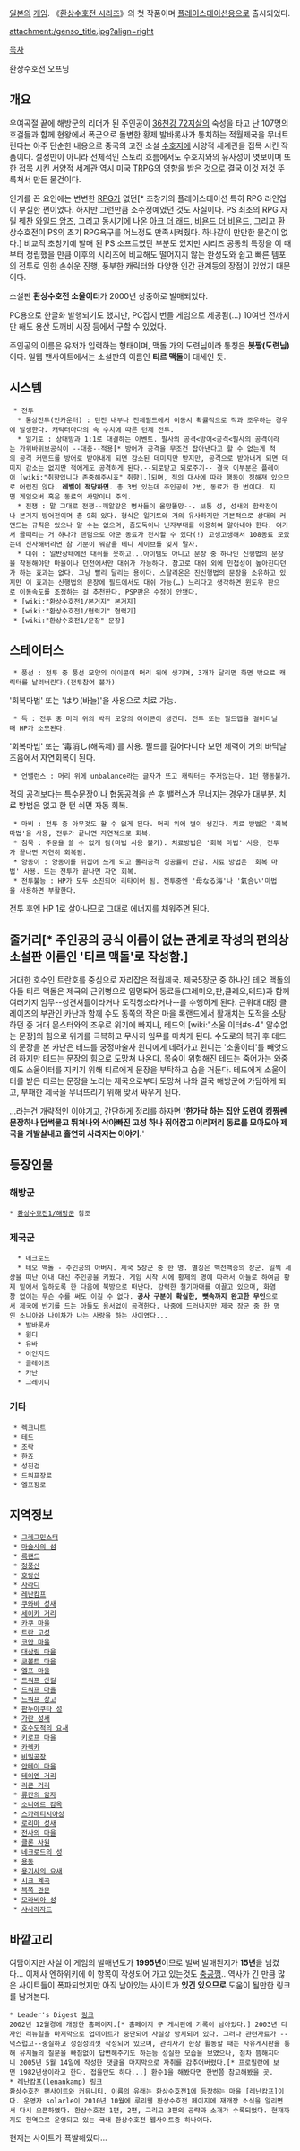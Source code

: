 {{{+1 幻想水滸伝}}}

[[일본]]의 [[게임]]. 《[[환상수호전 시리즈]]》의 첫 작품이며 [[플레이스테이션]]용으로 출시되었다.

attachment:/genso_title.jpg?align=right

[[목차]]

{{{#!html
<iframe width="560" height="315" src="//www.youtube.com/embed/wicqxtclqPU" frameborder="0" allowfullscreen></iframe>
}}}
환상수호전 오프닝

== 개요 ==
우여곡절 끝에 해방군의 리더가 된 주인공이 [[36천강 72지살]]의 숙성을 타고 난 107명의 호걸들과 함께 현왕에서 폭군으로 돌변한 황제 발바롯사가 통치하는 적월제국을 무너트린다는 아주 단순한 내용으로 중국의 고전 소설 [[수호지]]에 서양적 세계관을 접목 시킨 작품이다. 설정만이 아니라 전체적인 스토리 흐름에서도 수호지와의 유사성이 엿보이며 또한 접목 시킨 서양적 세계관 역시 미국 [[TRPG]]의 영향을 받은 것으로 결국 이것 저것 뚜룩쳐서 만든 물건이다.

인기를 끈 요인에는 변변한 [[RPG]]가 없던[* 초창기의 플레이스테이션 특히 RPG 라인업이 부실한 편이었다. 하지만 그런만큼 소수정예였던 것도 사실이다. PS 최초의 RPG 자릴 꿰찬 [[와일드 암즈]], 그리고 동시기에 나온 [[아크 더 래드]], [[비욘드 더 비욘드]], 그리고 환상수호전이 PS의 초기 RPG욕구를 어느정도 만족시켜줬다. 하나같이 만만한 물건이 없다.] 비교적 초창기에 발매 된 PS 소프트였단 부분도 있지만 시리즈 공통의 특징을 이 때부터 정립했을 만큼 이후의 시리즈에 비교해도 떨어지지 않는 완성도와 쉽고 빠른 템포의 전투로 인한 손쉬운 진행, 풍부한 캐릭터와 다양한 인간 관계등의 장점이 있었기 때문이다.

소설판 '''환상수호전 소울이터'''가 2000년 상중하로 발매되었다.

PC용으로 한글화 발행되기도 했지만, PC잡지 번들 게임으로 제공됨(…) 10여년 전까지만 해도 용산 도깨비 시장 등에서 구할 수 있었다.

주인공의 이름은 유저가 입력하는 형태이며, 맥돌 가의 도련님이라 통칭은 '''봇짱(도련님)'''이다. 일웹 팬사이트에서는 소설판의 이름인 '''티르 맥돌'''이 대세인 듯. 

== 시스템 == 
  * 전투
   * 통상전투(인카운터) : 던전 내부나 전체필드에서 이동시 확률적으로 적과 조우하는 경우에 발생한다. 캐릭터마다의 속 수치에 따른 턴제 전투.
   * 일기토 : 상대방과 1:1로 대결하는 이벤트. 필사의 공격<방어<공격<필사의 공격이라는 가위바위보공식이 --대충--적용[* 방어가 공격을 무조건 잡아낸다고 할 수 없는게 적의 공격 커맨드를 방어로 받아내게 되면 감소된 데미지만 받지만, 공격으로 받아내게 되면 데미지 감소는 없지만 적에게도 공격하게 된다.--되로받고 되로주기-- 결국 이부분은 플레이어 [wiki:"취향입니다 존중해주시죠" 취향].]되며, 적의 대사에 따라 행동이 정해져 있으므로 어렵진 않다. '''레벨이 적당하면'''. 총 3번 있는데 주인공이 2번, 동료가 한 번이다. 지면 게임오버 혹은 동료의 사망이니 주의.
   * 전쟁 : 말 그대로 전쟁--깨알같은 병사들이 올망똘망--. 보통 성, 성새의 함락전이나 본거지 방어전이며 총 9회 있다. 형식은 일기토와 거의 유사하지만 기본적으로 상대의 커맨드는 규칙은 있으나 알 수는 없으며, 좀도둑이나 닌자부대를 이용하여 알아내야 한다. 여기서 골때리는 거 하나가 랜덤으로 아군 동료가 전사할 수 있다(!) 고생고생해서 108동료 모았는데 전사해버리면 참 기분이 뭐같을 테니 세이브를 잊지 말자.
   * 대쉬 : 일반상태에선 대쉬를 못하고...아이템도 아니고 문장 중 하나인 신행법의 문장을 착용해야만 마을이나 던전에서만 대쉬가 가능하다. 참고로 대쉬 외에 민첩성이 높아진다던가 하는 효과는 없다. 그냥 빨리 달리는 용이다. 스탈리온은 진신행법의 문장을 소유하고 있지만 이 효과는 신행법의 문장에 필드에서도 대쉬 가능(…) 느리다고 생각하면 윈도우 판으로 이동속도를 조정하는 걸 추천한다. PSP판은 수정이 안됐다.
  * [wiki:"환상수호전1/본거지" 본거지]
  * [wiki:"환상수호전1/협력기" 협력기]
  * [wiki:"환상수호전1/문장" 문장]

== 스테이터스 == 
  * 풍선 : 전투 중 풍선 모양의 아이콘이 머리 위에 생기며, 3개가 달리면 화면 밖으로 캐릭터를 날려버린다.(전투참여 불가) 
'회복마법' 또는 'はり(바늘)'을 사용으로 치료 가능.
  * 독 : 전투 중 머리 위의 박쥐 모양의 아이콘이 생긴다. 전투 또는 필드맵을 걸어다닐때 HP가 소모된다.
'회복마법' 또는 '毒消し(해독제)'를 사용. 필드를 걸어다니다 보면 체력이 거의 바닥날 즈음에서 자연회복이 된다.
  * 언밸런스 : 머리 위에 unbalance라는 글자가 뜨고 캐릭터는 주저앉는다. 1턴 행동불가.
적의 공격보다는 특수문장이나 협동공격을 쓴 후 밸런스가 무너지는 경우가 대부분. 치료 방법은 없고 한 턴 쉬면 자동 회복.
  * 마비 : 전투 중 아무것도 할 수 없게 된다. 머리 위에 별이 생긴다. 치료 방법은 '회복마법'을 사용, 전투가 끝나면 자연적으로 회복.
  * 침묵 : 주문을 쓸 수 없게 됨(마법 사용 불가). 치료방법은 '회복 마법' 사용, 전투가 끝나면 자연히 회복됨.
  * 양동이 : 양동이를 뒤집어 쓰게 되고 물리공격 성공률이 반감. 치료 방법은 '회복 마법' 사용. 또는 전투가 끝나면 자연 회복.
  * 전투불능 : HP가 모두 소진되어 리타이어 됨. 전투중엔 '母なる海'나 '氣合い'마법을 사용하면 부활한다.
전투 후엔 HP 1로 살아나므로 그대로 에너지를 채워주면 된다.
== 줄거리[* 주인공의 공식 이름이 없는 관계로 작성의 편의상 소설판 이름인 '티르 맥돌'로 작성함.] ==
거대한 호수인 트란호를 중심으로 자리잡은 적월제국. 제국5장군 중 하나인 테오 맥돌의 아들 티르 맥돌은 제국의 근위병으로 임명되어 동료들(그레미오,판,클레오,테드)과 함께 여러가지 임무--성견셔틀이라거나 도적청소라거나--를 수행하게 된다. 근위대 대장 클레이즈의 부관인 카난과 함께 수도 동쪽의 작은 마을 록랜드에서 활개치는 도적을 소탕하던 중 거대 몬스터와의 조우로 위기에 빠지나, 테드의 [wiki:"소울 이터#s-4" 알수없는 문장]의 힘으로 위기를 극복하고 무사히 임무를 마치게 된다. 수도로의 복귀 후 테드의 문장을 본 카난은 테드를 궁정마술사 윈디에게 데려가고 윈디는 '소울이터'를 빼앗으려 하지만 테드는 문장의 힘으로 도망쳐 나온다. 목숨이 위험해진 테드는 죽어가는 와중에도 소울이터를 지키기 위해 티르에게 문장을 부탁하고 숨을 거둔다. 테드에게 소울이터를 받은 티르는 문장을 노리는 제국으로부터 도망쳐 나와 결국 해방군에 가담하게 되고, 부패한 제국을 무너뜨리기 위해 맞서 싸우게 된다.


...라는건 개략적인 이야기고, 간단하게 정리를 하자면 ''''한가닥 하는 집안 도련이 킹짱쎈 문장하나 덥썩물고 뛰쳐나와 삭아빠진 고성 하나 쥐어잡고 이리저리 동료를 모아모아 제국을 개발살내고 홀연히 사라지는 이야기.''''

== 등장인물 == 
=== 해방군 === 
 * [[환상수호전1/해방군]] 참조

=== 제국군 ===
   * 네크로드 
   * 테오 맥돌 - 주인공의 아버지. 제국 5장군 중 한 명. 별칭은 백전백승의 장군. 일찍 세상을 떠난 아내 대신 주인공을 키웠다. 게임 시작 시에 황제의 명에 따라서 아들로 하여금 황제 밑에서 일하도록 한 다음에 북방으로 떠난다. 강력한 철기마대를 이끌고 있으며, 화염창 없이는 무슨 수를 써도 이길 수 없다. '''공사 구분이 확실한, 뼛속까지 완고한 무인'''으로서 제국에 반기를 드는 아들도 용서없이 공격한다. 나중에 드러나지만 제국 장군 중 한 명인 소니아와 나이차가 나는 사랑을 하는 사이였다...
   * 발바롯사
   * 윈디
   * 유바
   * 아인지드
   * 클레이즈
   * 카난
   * 그레이디 

=== 기타 ===
  * 렉크나트
  * 테드
  * 조락
  * 한죠
  * 성진검
  * 드워프장로
  * 엘프장로

== 지역정보 ==
  * [[그레그민스터]]
  * [[마술사의 섬]]
  * [[록랜드]]
  * [[청풍산]]
  * [[호랑산]]
  * [[사라디]]
  * [[레난캄프]]
  * [[쿠와바 성새]]
  * [[세이카 거리]]
  * [[카쿠 마을]]
  * [[트란 고성]]
  * [[코안 마을]]
  * [[대삼림 마을]]
  * [[코볼트 마을]]
  * [[엘프 마을]]
  * [[드워프 산길]]
  * [[드워프 마을]]
  * [[드워프 창고]]
  * [[판누야쿠타 성]]
  * [[가란 성새]]
  * [[호수도적의 요새]]
  * [[키로프 마을]]
  * [[카렉카]]
  * [[비밀공장]]
  * [[안테이 마을]]
  * [[테이엔 거리]]
  * [[리콘 거리]]
  * [[류칸의 암자]]
  * [[소니에르 감옥]]
  * [[스카레티시아성]]
  * [[로리마 성새]]
  * [[전사의 마을]]
  * [[클론 사원]]
  * [[네크로드의 성]]
  * [[용동]]
  * [[용기사의 요새]]
  * [[시크 계곡]]
  * [[북쪽 관문]]
  * [[모라비아 성]]
  * [[샤사라자드]]

== 바깥고리 ==
여담이지만 사실 이 게임의 발매년도가 '''1995년'''이므로 벌써 발매된지가 '''15년'''을 넘겼다... 이제사 엔하위키에 이 항목이 작성되어 가고 있는것도 [[충공깽]].. 역사가 긴 만큼 많은 사이트들이 폭파되었지만 아직 남아있는 사이트가 '''있긴 있으므로''' 도움이 될만한 링크를 남겨본다.

 * Leader's Digest [http://genso.wo.to 링크]
 2002년 12월경에 개장한 홈페이지.[* 홈페이지 구 게시판에 기록이 남아있다.] 2003년 디자인 리뉴얼을 마지막으로 업데이트가 중단되어 사실상 방치되어 있다. 그러나 관련자료가 --덕스럽고--충실하고 성심성의껏 작성되어 있으며, 관리자가 한창 활동할 때는 자유게시판을 통해 유저들의 질문을 빠짐없이 답변해주기도 하는등 성실한 모습을 보였으나, 점차 뜸해지더니 2005년 5월 14일에 작성한 댓글을 마지막으로 자취를 감추어버렸다.[* 프로필란에 보면 1982년생이라고 한다. 접을만도 하다...] 환수1을 해봤다면 한번쯤 참고해봤을 곳.
 * 레난캄프(lenankamp) [http://www.lenankamp.com 링크] 
 환상수호전 팬사이트와 커뮤니티. 이름의 유래는 환상수호전1에 등장하는 마을 [레난캄프]이다. 운영자 solarle이 2010년 10월에 루리웹 환상수호전 페이지에 재개장 소식을 알리면서 다시 오픈하였다. 환상수호전 1편, 2편, 그리고 3편의 공략과 소개가 수록되었다. 현재까지도 현역으로 운영되고 있는 국내 환상수호전 웹사이트중 하나이다.
현재는 사이트가 폭발해있다...
